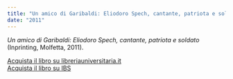 ```yaml
---
title: "Un amico di Garibaldi: Eliodoro Spech, cantante, patriota e soldato"
date: "2011"
---
```


_Un amico di Garibaldi: Eliodoro Spech, cantante, patriota e soldato_
(Inprinting, Molfetta, 2011).

[Acquista il libro su
libreriauniversitaria.it](https://www.libreriauniversitaria.it/amico-garibaldi-eliodoro-spech-cantante/libro/9788896242032)\
[Acquista il libro su
IBS](http://www.ibs.it/code/9788896242032/de-santis-marco-i-/amico-garibaldi:-eliodoro.html)
